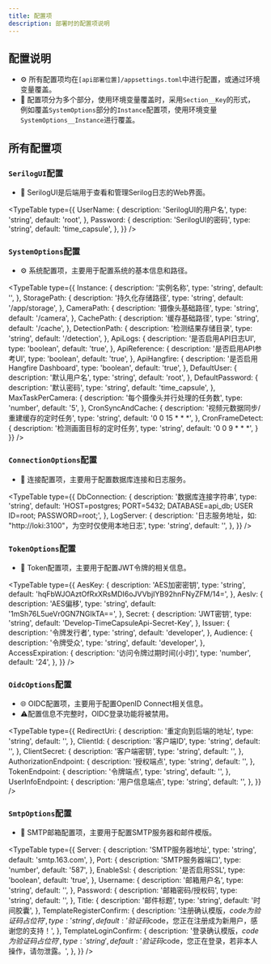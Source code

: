 ```yaml
---
title: 配置项
description: 部署时的配置项说明
---
```





## 配置说明
- ⚙️ 所有配置项均在`[api部署位置]/appsettings.toml`中进行配置，或通过环境变量覆盖。
- 🔑 配置项分为多个部分，使用环境变量覆盖时，采用`Section__Key`的形式，
例如覆盖`SystemOptions`部分的`Instance`配置项，使用环境变量`SystemOptions__Instance`进行覆盖。

## 所有配置项

### `SerilogUI`配置
- 📝 SerilogUI是后端用于查看和管理Serilog日志的Web界面。

<TypeTable
    type={{
        UserName: {
            description: 'SerilogUI的用户名',
            type: 'string',
            default: 'root',
        },
        Password: {
            description: 'SerilogUI的密码',
            type: 'string',
            default: 'time_capsule',
        },
    }}
/>

### `SystemOptions`配置
- ⚙️ 系统配置项，主要用于配置系统的基本信息和路径。

<TypeTable
    type={{
        Instance: {
            description: '实例名称',
            type: 'string',
            default: '',
        },
        StoragePath: {
            description: '持久化存储路径',
            type: 'string',
            default: '/app/storage',
        },
        CameraPath: {
            description: '摄像头基础路径',
            type: 'string',
            default: '/camera',
        },
        CachePath: {
            description: '缓存基础路径',
            type: 'string',
            default: '/cache',
        },
        DetectionPath: {
            description: '检测结果存储目录',
            type: 'string',
            default: '/detection',
        },
        ApiLogs: {
            description: '是否启用API日志UI',
            type: 'boolean',
            default: 'true',
        },
        ApiReference: {
            description: '是否启用API参考UI',
            type: 'boolean',
            default: 'true',
        },
        ApiHangfire: {
            description: '是否启用Hangfire Dashboard',
            type: 'boolean',
            default: 'true',
        },
        DefaultUser: {
            description: '默认用户名',
            type: 'string',
            default: 'root',
        },
        DefaultPassword: {
            description: '默认密码',
            type: 'string',
            default: 'time_capsule',
        },
        MaxTaskPerCamera: {
            description: '每个摄像头并行处理的任务数',
            type: 'number',
            default: '5',
        },
        CronSyncAndCache: {
            description: '视频元数据同步/重建缓存的定时任务',
            type: 'string',
            default: '0 0 15 * * *',
        },
        CronFrameDetect: {
            description: '检测画面目标的定时任务',
            type: 'string',
            default: '0 0 9 * * *',
        }
    }}
/>

### `ConnectionOptions`配置
- 🔌 连接配置项，主要用于配置数据库连接和日志服务。

<TypeTable
    type={{
        DbConnection: {
            description: '数据库连接字符串',
            type: 'string',
            default: 'HOST=postgres; PORT=5432; DATABASE=api_db; USER ID=root; PASSWORD=root;',
        },
        LogServer: {
            description: '日志服务地址，如: "http://loki:3100"，为空时仅使用本地日志',
            type: 'string',
            default: '',
        },
    }}
/>

### `TokenOptions`配置
- 🔑 Token配置项，主要用于配置JWT令牌的相关信息。

<TypeTable
    type={{
        AesKey: {
            description: 'AES加密密钥',
            type: 'string',
            default: 'hqFbWJOAztOfRxXRsMDI6oJVVbjIYB92hnFNyZFM/14=',
        },
        AesIv: {
            description: 'AES偏移',
            type: 'string',
            default: '1mSh76L5ueVr0GN7NGIkTA==',
        },
        Secret: {
            description: 'JWT密钥',
            type: 'string',
            default: 'Develop-TimeCapsuleApi-Secret-Key',
        },
        Issuer: {
            description: '令牌发行者',
            type: 'string',
            default: 'developer',
        },
        Audience: {
            description: '令牌受众',
            type: 'string',
            default: 'developer',
        },
        AccessExpiration: {
            description: '访问令牌过期时间(小时)',
            type: 'number',
            default: '24',
        },
    }}
/>

### `OidcOptions`配置
- 🌐 OIDC配置项，主要用于配置OpenID Connect相关信息。
- ⚠️配置信息不完整时，OIDC登录功能将被禁用。

<TypeTable
    type={{
        RedirectUri: {
            description: '重定向到后端的地址',
            type: 'string',
            default: '',
        },
        ClientId: {
            description: '客户端ID',
            type: 'string',
            default: '',
        },
        ClientSecret: {
            description: '客户端密钥',
            type: 'string',
            default: '',
        },
        AuthorizationEndpoint: {
            description: '授权端点',
            type: 'string',
            default: '',
        },
        TokenEndpoint: {
            description: '令牌端点',
            type: 'string',
            default: '',
        },
        UserInfoEndpoint: {
            description: '用户信息端点',
            type: 'string',
            default: '',
        },
    }}
/>

### `SmtpOptions`配置
- 📧 SMTP邮箱配置项，主要用于配置SMTP服务器和邮件模版。

<TypeTable
    type={{
        Server: {
            description: 'SMTP服务器地址',
            type: 'string',
            default: 'smtp.163.com',
        },
        Port: {
            description: 'SMTP服务器端口',
            type: 'number',
            default: '587',
        },
        EnableSsl: {
            description: '是否启用SSL',
            type: 'boolean',
            default: 'true',
        },
        Username: {
            description: '邮箱用户名',
            type: 'string',
            default: '',
        },
        Password: {
            description: '邮箱密码/授权码',
            type: 'string',
            default: '',
        },
        Title: {
            description: '邮件标题',
            type: 'string',
            default: '时间胶囊',
        },
        TemplateRegisterConfirm: {
            description: '注册确认模版，$code为验证码占位符',
            type: 'string',
            default: '验证码$code，您正在注册成为新用户，感谢您的支持！',
        },
        TemplateLoginConfirm: {
            description: '登录确认模版，$code为验证码占位符',
            type: 'string',
            default: '验证码$code，您正在登录，若非本人操作，请勿泄露。',
        },
    }}
/>